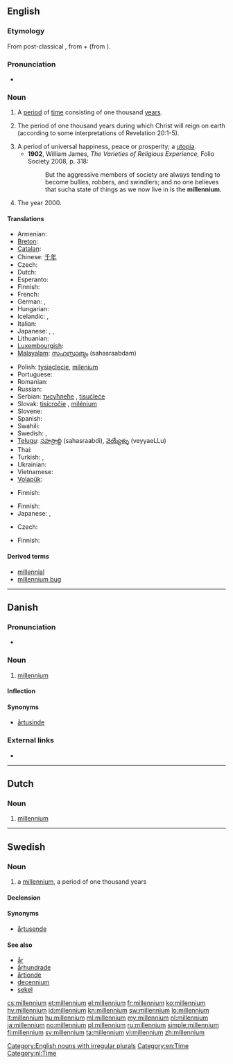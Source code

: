 ==English==

===Etymology===
From post-classical {{etyl|la}} {{term|millennium|lang=la}}, from {{etyl|la}} {{term|mille|mīlle|thousand|lang=la}} + {{term|-ennium}} (from {{term|annus||year}}).

===Pronunciation===
* {{IPA|/mɪˈlɛnɪəm/}}

===Noun===
{{en-noun|millennia|pl2=millenniums}}

# A [[period]] of [[time]] consisting of one thousand [[year]]s.
# {{Christianity}} The period of one thousand years during which Christ will reign on earth (according to some interpretations of Revelation 20:1-5).
# A period of universal happiness, peace or prosperity; a [[utopia]].
#* '''1902''', William James, ''The Varieties of Religious Experience'', Folio Society 2008, p. 318:
#*: But the aggressive members of society are always tending to become bullies, robbers, and swindlers; and no one believes that sucha  state of things as we now live in is the '''millennium'''.
# {{context|with definite article}} The year 2000.

====Translations====
{{trans-top|thousand-year period}}
* Armenian: {{t-|hy|հազարամյակ|tr=hazaramyak}}
* [[Breton]]: {{t+|br|milved|m}}
* [[Catalan]]: {{t|ca|mil·lenni|m}}
* Chinese: [[千年]]
* Czech: {{t-|cs|tisíciletí|n}}
* Dutch: {{t+|nl|millennium}}
* Esperanto: {{t|eo|jarmilo|xs=Esperanto}}
* Finnish: {{t+|fi|vuosituhat}}
* French: {{t+|fr|millénaire|m}}
* German: {{t+|de|Jahrtausend|n}}, {{t+|de|Millennium|n}}
* Hungarian: {{t+|hu|évezred}}
* Icelandic: {{t+|is|árþúsund|n}}, {{t|is|þúsöld|f}}
* Italian: {{t+|it|millennio|m}}
* Japanese: {{t|ja|千年間|tr=sennenkan}}, {{t|ja|千年期|tr=sennenki}}, {{t+|ja|千年紀|tr=sennenki}}
* Lithuanian: {{t+|lt|tūkstantmetis|m|xs=Lithuanian}}
* [[Luxembourgish]]: {{t|lb|Joerdausend|n}}
* [[Malayalam]]: [[സഹസ്രാബ്ദം]] (sahasraabdam)
{{trans-mid}}
* Polish: [[tysiąclecie]], [[milenium]] {{n}}
* Portuguese: {{t+|pt|milénio|m}}
* Romanian: {{t+|ro|mileniu|n}}
* Russian: {{t+|ru|тысячелетие|n|tr=tysjačelétije}}
* Serbian: [[тисућлеће]] {{n}}, [[tisućleće]] {{n}}
* Slovak: [[tisícročie]] {{n}}, [[milénium]] {{m}}
* Slovene: {{t+|sl|tisočletje|n}}
* Spanish: {{t+|es|milenio|m}}
* Swahili: {{t+|sw|mwongo|xs=Swahili}}
* Swedish: {{t|sv|årtusende}}, {{t+|sv|millennium}}
* [[Telugu]]: [[సహస్రాబ్ది]] (sahasraabdi), [[వెయ్యేళ్ళు]] (veyyaeLLu)
* Thai: {{t|th|สหัสวรรษ|tr=sahassawad}}
* Turkish: {{t+|tr|milenyum}}, {{t+|tr|binyıl}}
* Ukrainian: {{t|uk|тисячеліття|n|xs=Ukrainian}}
* Vietnamese: {{t+|vi|thiên niên kỷ|xs=Vietnamese}}
* [[Volapük]]: {{t|vo|milyel}}
{{trans-bottom}}

{{trans-top|Christianity: the 1000 year reign of Christ}}
* Finnish: {{t-|fi|tuhatvuotinen valtakunta}}
{{trans-mid}}
{{trans-bottom}}

{{trans-top|period of universal happiness}}
* Finnish: {{t-|fi|tuhatvuotinen valtakunta}}
* Japanese: {{l|ja|至福千年}}, {{l|ja|千年王国}}
{{trans-mid}}
{{trans-bottom}}

{{trans-top|year 2000}}
* Czech: {{t|cs|milénium|n}}
{{trans-mid}}
* Finnish: {{t+|fi|millennium}}
{{trans-bottom}}

====Derived terms====
* [[millennial]]
* [[millennium bug]]

[[Category:English nouns with irregular plurals]]
[[Category:en:Time]]

----

==Danish==

===Pronunciation===
* {{IPA|/milɛniɔm/|[miˈlɛnˀiɔm]|lang=da}}

===Noun===
{{da-noun|stem=millennie|t|r}}

# [[millennium#English|millennium]]

====Inflection====
{{da-noun-infl|stem=millennie|t|r}}

====Synonyms====
* [[årtusinde]]

===External links===
* {{pedialite|lang=da}}

----

==Dutch==
{{wikipedia|lang=nl}}

===Noun===
{{nl-noun|g=n|millennia|dim=*}}

# [[#English|millennium]]

[[Category:nl:Time]]

----

==Swedish==

===Noun===
{{sv-noun|g=n}}

# a [[#English|millennium]], a period of one thousand years

====Declension====
{{sv-noun-reg-r-n|2=millennie}}

====Synonyms====
* [[årtusende]]

====See also====
* [[år]]
* [[århundrade]]
* [[årtionde]]
* [[decennium]]
* [[sekel]]

[[cs:millennium]]
[[et:millennium]]
[[el:millennium]]
[[fr:millennium]]
[[ko:millennium]]
[[hy:millennium]]
[[id:millennium]]
[[kn:millennium]]
[[sw:millennium]]
[[lo:millennium]]
[[lt:millennium]]
[[hu:millennium]]
[[ml:millennium]]
[[my:millennium]]
[[nl:millennium]]
[[ja:millennium]]
[[no:millennium]]
[[pl:millennium]]
[[ru:millennium]]
[[simple:millennium]]
[[fi:millennium]]
[[sv:millennium]]
[[ta:millennium]]
[[vi:millennium]]
[[zh:millennium]]